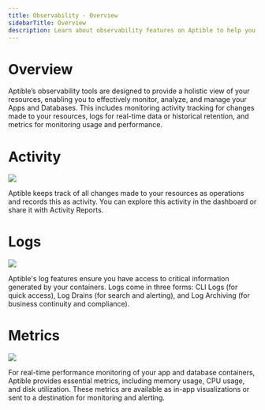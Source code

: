 ```yaml
---
title: Observability - Overview
sidebarTitle: Overview
description: Learn about observability features on Aptible to help you monitor, analyze and manange your Apps and Databases
---
```


# Overview

Aptible’s observability tools are designed to provide a holistic view of your resources, enabling you to effectively monitor, analyze, and manage your Apps and Databases. This includes monitoring activity tracking for changes made to your resources, logs for real-time data or historical retention, and metrics for monitoring usage and performance.

# Activity

![](/images/Activity-overview.png)

Aptible keeps track of all changes made to your resources as operations and records this as activity. You can explore this activity in the dashboard or share it with Activity Reports.
<Card title="Learn more about Activity" icon="book" iconType="duotone" href="https://www.aptible.com/docs/activity">
</Card>

# Logs

![](/images/Logs-overview.png)

Aptible's log features ensure you have access to critical information generated by your containers. Logs come in three forms: CLI Logs (for quick access), Log Drains (for search and alerting), and Log Archiving (for business continuity and compliance).
<Card title="Learn more about Logs" icon="book" iconType="duotone" href="https://www.aptible.com/docs/logging">
</Card>

# Metrics

![](/images/Metrics-overview.png)

For real-time performance monitoring of your app and database containers, Aptible provides essential metrics, including memory usage, CPU usage, and disk utilization. These metrics are available as in-app visualizations or sent to a destination for monitoring and alerting.
<Card title="Learn more about Metrics" icon="book" iconType="duotone" href="https://www.aptible.com/docs/metrics">
</Card>
